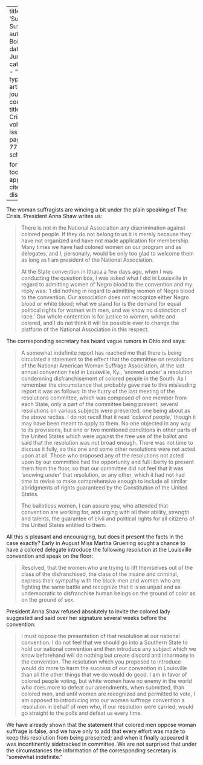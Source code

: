 
---
title: 'Suffering Suffragettes'
author: Du Bois, W.E.B.
date: Jun. 1912
categories: 
  - ""
citation: 
  type: article-journal
  container-title: The Crisis
  volume: 4
  issue: 2
  page: 76-77
google-scholar: true

format:
  html:
    toc: false
    appendix-cite-as: display
---


The woman suffragists are wincing a bit under the plain speaking of  <span class = "small-caps">The Crisis</span>. President Anna Shaw writes us:


> There is not in the National Association any discrimination against colored people. If they do not belong to us it is merely because they have not organized and have not made application for membership. Many times we have had colored women on our program and as delegates, and I, personally, would be only too glad to welcome them as long as I am president of the National Association.
<p> At the State convention in Ithaca a few days ago, when I was conducting the question box, I was asked what I did in Louisville in regard to admitting women of Negro blood to the convention and my reply was: 'I did nothing in regard to admitting women of Negro blood to the convention. Our association does not recognize either Negro blood or white blood; what we stand for is the demand for equal political rights for women with men, and we know no distinction of race.' Our whole contention is for justice to women, white and colored, and I do not think it will be possible ever to change the platform of the National Association in this respect.

The corresponding secretary has heard vague rumors in Ohio and says:

> A somewhat indefinite report has reached me that there is being circulated a statement to the effect that the committee on resolutions of the National American Woman Suffrage Association, at the last annual convention held in Louisville, Ky., 'snowed under' a resolution condemning disfranchisement of colored people in the South. As I remember the circumstance that probably gave rise to this misleading report it was as follows: In the hurry of the last meeting of the resolutions committee, which was composed of one member from each State, only a part of the committee being present, several resolutions on various subjects were presented, one being about as the above recites. I do not recall that it read '*colored* people,' though it may have been meant to apply to them. No one objected in any way to its provisions, but one or two mentioned conditions in other parts of the United States which were against the free use of the ballot and said that the resolution was not broad enough. There was not time to discuss it fully, so this one and some other resolutions were not acted upon at all. Those who proposed any of the resolutions not acted upon by our committee had the opportunity and full liberty to present them from the floor, so that our committee did not feel that it was 'snowing under' that resolution, or any other, which it had not had time to revise to make comprehensive enough to include all similar abridgments of rights guaranteed by the Constitution of the United States.
<p> The ballotless women, I can assure you, who attended that convention are working for, and urging with all their ability, strength and talents, the guarantee of civil and political rights for all citizens of the United States entitled to them.


All this is pleasant and encouraging, but does it present the facts in the case exactly? Early in August Miss Martha Gruening sought a chance to have a colored delegate introduce the following resolution at the Louisville convention and speak on the floor:

> Resolved, that the women who are trying to lift themselves out of the class of the disfranchised, the class of the insane and criminal, express their sympathy with the black men and women who are fighting the same battle and recognize that it is as unjust and as undemocratic to disfranchise human beings on the ground of color as on the ground of sex.

President Anna Shaw refused absolutely to invite the colored lady suggested and said over her signature several weeks before the convention:

> I must oppose the presentation of that resolution at our national convention. I do not feel that we should go into a Southern State to hold our national convention and then introduce any subject which we know beforehand will do nothing but create discord and inharmony in the convention. The resolution which you proposed to introduce would do more to harm the success of our convention in Louisville than all the other things that we do would do good. I am in favor of colored people voting, but white women have no enemy in the world who does more to defeat our amendments, when submitted, than colored men, and until women are recognized and permitted to vote, I am opposed to introducing into our women suffrage convention a resolution in behalf of men who, if our resolution were carried, would go straight to the polls and defeat us every time.

We have already shown that the statement that colored men oppose woman suffrage is false, and we have only to add that every effort was made to keep this resolution from being presented; and when it finally appeared it was incontinently sidetracked in committee. We are not surprised that under the circumstances the information of the corresponding secretary is "somewhat indefinite."

